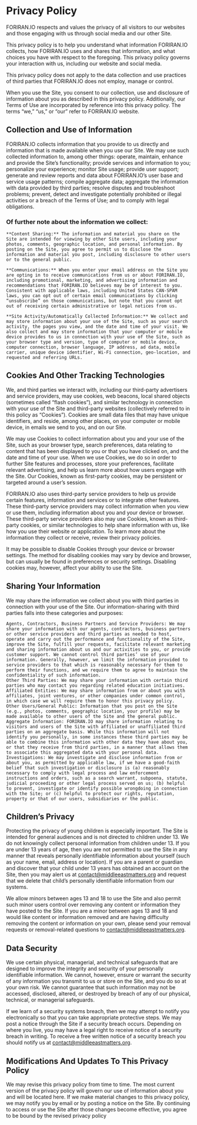 # Privacy Policy

<!-- Template from Meddle East Matters -->

FORIRAN.IO respects and values the privacy of all visitors to our websites and those engaging with us through social media and our other Site. 

This privacy policy is to help you understand what information FORIRAN.IO collects, how FORIRAN.IO uses and shares that information, and what choices you have with respect to the foregoing. This privacy policy governs your interaction with us, including our website and social media. 

This privacy policy does not apply to the data collection and use practices of third parties that FORIRAN.IO does not employ, manage or control. 

When you use the Site, you consent to our collection, use and disclosure of information about you as described in this privacy policy. Additionally, our Terms of Use are incorporated by reference into this privacy policy. The terms “we,” “us,” or “our” refer to FORIRAN.IO website.

## Collection and Use of Information

FORIRAN.IO collects information that you provide to us directly and information that is made available when you use our Site. We may use such collected information to, among other things: operate, maintain, enhance and provide the Site’s functionality; provide services and information to you; personalize your experience; monitor Site usage; provide user support; generate and review reports and data about FORIRAN.IO’s user base and service usage patterns; compile aggregate data; aggregate the information with data provided by third parties; resolve disputes and troubleshoot problems; prevent, detect and investigate potentially prohibited or illegal activities or a breach of the Terms of Use; and to comply with legal obligations.

### Of further note about the information we collect:

    **Content Sharing:** The information and material you share on the Site are intended for viewing by other Site users, including your photos, comments, geographic location, and personal information. By posting on the Site, you agree to permit us to disclose the information and material you post, including disclosure to other users or to the general public.

    **Communications:** When you enter your email address on the Site you are opting in to receive communications from us or about FORIRAN.IO, including promotional, marketing, and advertising information and recommendations that FORIRAN.IO believes may be of interest to you. Consistent with applicable laws, including United States CAN-SPAM laws, you can opt out of certain email communications by clicking “unsubscribe” on those communications, but note that you cannot opt out of receiving certain administrative or legal notices from us.

    **Site Activity/Automatically Collected Information:** We collect and may store information about your use of the Site, such as your search activity, the pages you view, and the date and time of your visit. We also collect and may store information that your computer or mobile device provides to us in connection with your use of the Site, such as your browser type and version, type of computer or mobile device, computer connection, browser language, IP address, ad data, mobile carrier, unique device identifier, Wi-Fi connection, geo-location, and requested and referring URLs.

## Cookies And Other Tracking Technologies

We, and third parties we interact with, including our third-party advertisers and service providers, may use cookies, web beacons, local shared objects (sometimes called “flash cookies”), and similar technology in connection with your use of the Site and third-party websites (collectively referred to in this policy as “Cookies”). Cookies are small data files that may have unique identifiers, and reside, among other places, on your computer or mobile device, in emails we send to you, and on our Site.

We may use Cookies to collect information about you and your use of the Site, such as your browser type, search preferences, data relating to content that has been displayed to you or that you have clicked on, and the date and time of your use. When we use Cookies, we do so in order to further Site features and processes, store your preferences, facilitate relevant advertising, and help us learn more about how users engage with the Site. Our Cookies, known as first-party cookies, may be persistent or targeted around a user’s session.

FORIRAN.IO also uses third-party service providers to help us provide certain features, information and services or to integrate other features. These third-party service providers may collect information when you view or use them, including information about you and your device or browser. These third-party service providers also may use Cookies, known as third-party cookies, or similar technologies to help share information with us, like how you use their website or application. To learn more about the information they collect or receive, review their privacy policies.

It may be possible to disable Cookies through your device or browser settings. The method for disabling cookies may vary by device and browser, but can usually be found in preferences or security settings. Disabling cookies may, however, affect your ability to use the Site.

## Sharing Your Information

We may share the information we collect about you with third parties in connection with your use of the Site. Our information-sharing with third parties falls into these categories and purposes:

    Agents, Contractors, Business Partners and Service Providers: We may share your information with our agents, contractors, business partners or other service providers and third parties as needed to host, operate and carry out the performance and functionality of the Site, improve the Site, fulfill your requests, facilitate relevant marketing and sharing information about us and our activities to you, or provide customer support. We cannot control third parties’ use of your information. Generally, however, we limit the information provided to service providers to that which is reasonably necessary for them to perform their functions, and we require them to agree to maintain the confidentiality of such information.
    Other Third Parties: We may share your information with certain third parties who may contact you regarding related education initiatives.
    Affiliated Entities: We may share information from or about you with affiliates, joint ventures, or other companies under common control, in which case we will require them to honor this privacy policy.
    Other Users/General Public: Information that you post on the Site (e.g., photos, comments, geographic location, your profile) may be made available to other users of the Site and the general public.
    Aggregate Information: FORIRAN.IO may share information relating to visitors and users of the Site with affiliated or unaffiliated third parties on an aggregate basis. While this information will not identify you personally, in some instances these third parties may be able to combine this information with other data they have about you, or that they receive from third parties, in a manner that allows them to associate this aggregated data with your personal data.
    Investigations: We may investigate and disclose information from or about you, as permitted by applicable law, if we have a good-faith belief that such investigation or disclosure is (a) reasonably necessary to comply with legal process and law enforcement instructions and orders, such as a search warrant, subpoena, statute, judicial proceeding or other legal process served on us; (b) helpful to prevent, investigate or identify possible wrongdoing in connection with the Site; or (c) helpful to protect our rights, reputation, property or that of our users, subsidiaries or the public.

## Children’s Privacy

Protecting the privacy of young children is especially important. The Site is intended for general audiences and is not directed to children under 13. We do not knowingly collect personal information from children under 13. If you are under 13 years of age, then you are not permitted to use the Site in any manner that reveals personally identifiable information about yourself (such as your name, email, address or location). If you are a parent or guardian and discover that your child under 13 years has obtained an account on the Site, then you may alert us at contact@middleeastmatters.org and request that we delete that child’s personally identifiable information from our systems.

We allow minors between ages 13 and 18 to use the Site and also permit such minor users control over removing any content or information they have posted to the Site. If you are a minor between ages 13 and 18 and would like content or information removed and are having difficulty removing the content or information on your own, please send your removal requests or removal-related questions to contact@middleeastmatters.org.

## Data Security

We use certain physical, managerial, and technical safeguards that are designed to improve the integrity and security of your personally identifiable information. We cannot, however, ensure or warrant the security of any information you transmit to us or store on the Site, and you do so at your own risk. We cannot guarantee that such information may not be accessed, disclosed, altered, or destroyed by breach of any of our physical, technical, or managerial safeguards.

If we learn of a security systems breach, then we may attempt to notify you electronically so that you can take appropriate protective steps. We may post a notice through the Site if a security breach occurs. Depending on where you live, you may have a legal right to receive notice of a security breach in writing. To receive a free written notice of a security breach you should notify us at contact@middleeastmatters.org.

## Modifications And Updates To This Privacy Policy

We may revise this privacy policy from time to time. The most current version of the privacy policy will govern our use of information about you and will be located here. If we make material changes to this privacy policy, we may notify you by email or by posting a notice on the Site. By continuing to access or use the Site after those changes become effective, you agree to be bound by the revised privacy policy